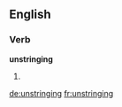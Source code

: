 ==English==

===Verb===
'''unstringing'''

# {{third-person singular of|unstring}}

[[de:unstringing]]
[[fr:unstringing]]